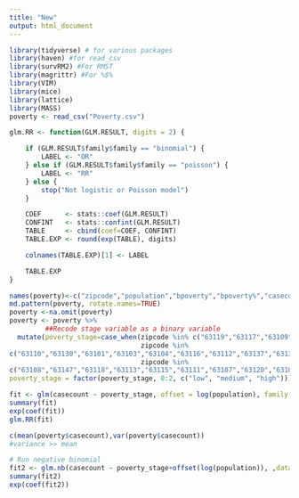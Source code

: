 ---
title: "New"
output: html_document
---
```{r}
library(tidyverse) # for various packages
library(haven) #for read_csv
library(survRM2) #For RMST
library(magrittr) #For %$%
library(VIM) 
library(mice) 
library(lattice)
library(MASS)
poverty <- read_csv("Poverty.csv") 

```
```{r, eval=FALSE}
glm.RR <- function(GLM.RESULT, digits = 2) {

    if (GLM.RESULT$family$family == "binomial") {
        LABEL <- "OR"
    } else if (GLM.RESULT$family$family == "poisson") {
        LABEL <- "RR"
    } else {
        stop("Not logistic or Poisson model")
    }

    COEF      <- stats::coef(GLM.RESULT)
    CONFINT   <- stats::confint(GLM.RESULT)
    TABLE     <- cbind(coef=COEF, CONFINT)
    TABLE.EXP <- round(exp(TABLE), digits)

    colnames(TABLE.EXP)[1] <- LABEL

    TABLE.EXP
}
```



```{r}
names(poverty)<-c("zipcode","population","bpoverty","bpoverty%","casecount","casepercent","caserate")
md.pattern(poverty, rotate.names=TRUE)
poverty <-na.omit(poverty)
poverty <- poverty %>%
         ##Recode stage variable as a binary variable
  mutate(poverty_stage=case_when(zipcode %in% c("63119","63117","63109","63102","63123","63105","63125","63139","63143") ~ 0,
                                 zipcode %in% 
c("63110","63130","63101","63103","63104","63116","63112","63137","63136") ~ 1,
                                 zipcode %in% 
c("63108","63147","63118","63113","63115","63111","63107","63120","63106") ~ 2),
poverty_stage = factor(poverty_stage, 0:2, c("low", "medium", "high")))


```

```{r}

fit <- glm(casecount ~ poverty_stage, offset = log(population), family = poisson(), data = poverty)
summary(fit)
exp(coef(fit))
glm.RR(fit)
```


```{r}
c(mean(poverty$casecount),var(poverty$casecount))
#variance >> mean
```




```{r}
# Run negative binomial
fit2 <- glm.nb(casecount ~ poverty_stage+offset(log(population)), ,data = poverty)
summary(fit2)
exp(coef(fit2))

```

